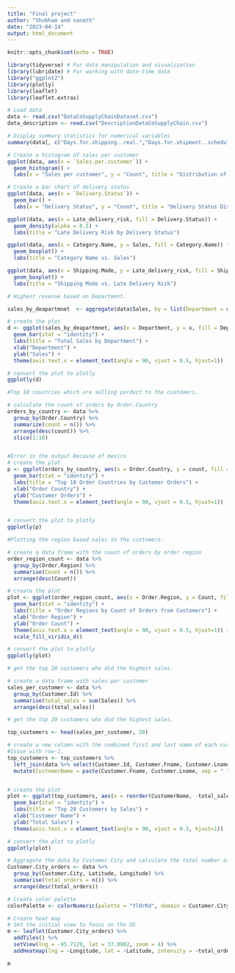 ---
title: "Final project"
author: "Shubham and sanath"
date: "2023-04-14"
output: html_document
---

```{r setup, include=FALSE}
knitr::opts_chunk$set(echo = TRUE)
```

```{r}
library(tidyverse) # For data manipulation and visualization
library(lubridate) # For working with date-time data
library("ggplot2")
library(plotly)
library(leaflet)
library(leaflet.extras)

```

```{r}
# Load data
data <- read.csv("DataCoSupplyChainDataset.csv")
data_description <- read.csv("DescriptionDataCoSupplyChain.csv")

```

```{r}
# Display summary statistics for numerical variables
summary(data[, c("Days.for.shipping..real.","Days.for.shipment..scheduled.","Benefit.per.order","Sales.per.customer")])

```

```{r}
# Create a histogram of sales per customer
ggplot(data, aes(x = `Sales.per.customer`)) +
  geom_histogram() +
  labs(x = "Sales per customer", y = "Count", title = "Distribution of Sales per Customer")

```

```{r}
# Create a bar chart of delivery status
ggplot(data, aes(x = `Delivery.Status`)) +
  geom_bar() +
  labs(x = "Delivery Status", y = "Count", title = "Delivery Status Distribution")

```

```{r}
ggplot(data, aes(x = Late_delivery_risk, fill = Delivery.Status)) +
  geom_density(alpha = 0.5) +
  labs(title = "Late Delivery Risk by Delivery Status")

```
```{r}
ggplot(data, aes(x = Category.Name, y = Sales, fill = Category.Name)) +
  geom_boxplot() +
  labs(title = "Category Name vs. Sales")

```

```{r}

ggplot(data, aes(x = Shipping.Mode, y = Late_delivery_risk, fill = Shipping.Mode)) +
  geom_boxplot() +
  labs(title = "Shipping Mode vs. Late Delivery Risk")
```

```{r}
# Highest revenue based on Department.

sales_by_deapartmnet  <- aggregate(data$Sales, by = list(Department = data$Department.Name), FUN = sum)

# create the plot
d <- ggplot(sales_by_deapartmnet, aes(x = Department, y = x, fill = Department, text = paste("Department: ", Department, "<br>", "Sales: $", x))) +
  geom_bar(stat = "identity") +
  labs(title = "Total Sales by Department") +
  xlab("Department") +
  ylab("Sales") +
  theme(axis.text.x = element_text(angle = 90, vjust = 0.5, hjust=1))

# convert the plot to plotly
ggplotly(d)
```

```{r}

#Top 10 countries which are selling porduct to the customers.

# calculate the count of orders by Order.Country
orders_by_country <- data %>%
  group_by(Order.Country) %>%
  summarize(count = n()) %>%
  arrange(desc(count)) %>%
  slice(1:10)


#Error in the output Because of mexico
# create the plot 
p <- ggplot(orders_by_country, aes(x = Order.Country, y = count, fill = Order.Country, text = paste("Country: ", Order.Country, "<br>", "Orders: ", count))) +
  geom_bar(stat = "identity") +
  labs(title = "Top 10 Order Countries by Customer Orders") +
  xlab("Order Country") +
  ylab("Customer Orders") +
  theme(axis.text.x = element_text(angle = 90, vjust = 0.5, hjust=1))


# convert the plot to plotly
ggplotly(p)


```

```{r}
#Plotting the region based sales to the customers.

# create a data frame with the count of orders by order region
order_region_count <- data %>%
  group_by(Order.Region) %>%
  summarise(Count = n()) %>%
  arrange(desc(Count)) 

# create the plot
plot <- ggplot(order_region_count, aes(x = Order.Region, y = Count, fill = Order.Region, text = paste("Order Region: ", Order.Region, "<br>", "Order Count: ", Count))) +
  geom_bar(stat = "identity") +
  labs(title = "Order Regions by Count of Orders from Customers") +
  xlab("Order Region") +
  ylab("Order Count") +
  theme(axis.text.x = element_text(angle = 90, vjust = 0.5, hjust=1)) +
  scale_fill_viridis_d()

# convert the plot to plotly
ggplotly(plot)

```

```{r}
# get the top 20 customers who did the highest sales.

# create a data frame with sales per customer
sales_per_customer <- data %>%
  group_by(Customer.Id) %>%
  summarise(total_sales = sum(Sales)) %>%
  arrange(desc(total_sales))

# get the top 20 customers who did the highest sales.

top_customers <- head(sales_per_customer, 20)

# create a new column with the combined first and last name of each customer
#Issue with row-1.
top_customers <- top_customers %>%
  left_join(data %>% select(Customer.Id, Customer.Fname, Customer.Lname), by = "Customer.Id") %>%
  mutate(CustomerName = paste(Customer.Fname, Customer.Lname, sep = " "))


# create the plot
plot <- ggplot(top_customers, aes(x = reorder(CustomerName, -total_sales), y = total_sales, fill = CustomerName, text = paste("Customer Name: ", CustomerName, "<br>", "Total Sales: $", total_sales))) +
  geom_bar(stat = "identity") +
  labs(title = "Top 20 Customers by Sales") +
  xlab("Customer Name") +
  ylab("Total Sales") +
  theme(axis.text.x = element_text(angle = 90, vjust = 0.5, hjust=1))

# convert the plot to plotly
ggplotly(plot)

```

```{r}
# Aggregate the data by Customer.City and calculate the total number of orders
Customer.City_orders <- data %>%
  group_by(Customer.City, Latitude, Longitude) %>%
  summarise(total_orders = n()) %>%
  arrange(desc(total_orders))

# Create color palette
colorPalette <- colorNumeric(palette = "YlOrRd", domain = Customer.City_orders$total_orders)

# Create heat map
# Set the initial view to focus on the US
m <- leaflet(Customer.City_orders) %>%
  addTiles() %>%
  setView(lng = -95.7129, lat = 37.0902, zoom = 4) %>%
  addHeatmap(lng = ~Longitude, lat = ~Latitude, intensity = ~total_orders, blur = 20, max = max(Customer.City_orders$total_orders))

m



```

